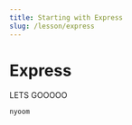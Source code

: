 ---
title: Starting with Express
slug: /lesson/express
---

# Express

LETS GOOOOO

```
nyoom
```
